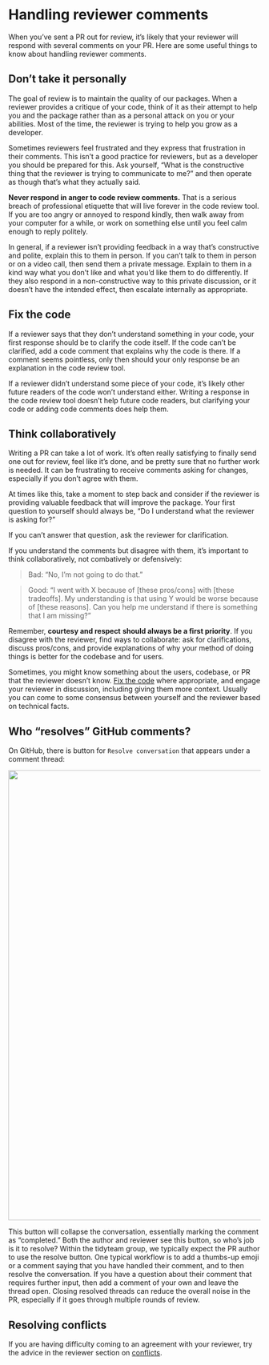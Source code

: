 # Handling reviewer comments

When you've sent a PR out for review, it's likely that your reviewer will respond with several comments on your PR.
Here are some useful things to know about handling reviewer comments.

## Don't take it personally {#sec-personal}

The goal of review is to maintain the quality of our packages.
When a reviewer provides a critique of your code, think of it as their attempt to help you and the package rather than as a personal attack on you or your abilities.
Most of the time, the reviewer is trying to help you grow as a developer.

Sometimes reviewers feel frustrated and they express that frustration in their comments.
This isn't a good practice for reviewers, but as a developer you should be prepared for this.
Ask yourself, "What is the constructive thing that the reviewer is trying to communicate to me?" and then operate as though that's what they actually said.

**Never respond in anger to code review comments.** That is a serious breach of professional etiquette that will live forever in the code review tool.
If you are too angry or annoyed to respond kindly, then walk away from your computer for a while, or work on something else until you feel calm enough to reply politely.

In general, if a reviewer isn't providing feedback in a way that's constructive and polite, explain this to them in person.
If you can't talk to them in person or on a video call, then send them a private message.
Explain to them in a kind way what you don't like and what you'd like them to do differently.
If they also respond in a non-constructive way to this private discussion, or it doesn't have the intended effect, then escalate internally as appropriate.

## Fix the code {#sec-fix-code}

If a reviewer says that they don't understand something in your code, your first response should be to clarify the code itself.
If the code can't be clarified, add a code comment that explains why the code is there.
If a comment seems pointless, only then should your only response be an explanation in the code review tool.

If a reviewer didn't understand some piece of your code, it's likely other future readers of the code won't understand either.
Writing a response in the code review tool doesn't help future code readers, but clarifying your code or adding code comments does help them.

## Think collaboratively {#sec-think-collaboratively}

Writing a PR can take a lot of work.
It's often really satisfying to finally send one out for review, feel like it's done, and be pretty sure that no further work is needed.
It can be frustrating to receive comments asking for changes, especially if you don't agree with them.

At times like this, take a moment to step back and consider if the reviewer is providing valuable feedback that will improve the package.
Your first question to yourself should always be, "Do I understand what the reviewer is asking for?"

If you can't answer that question, ask the reviewer for clarification.

If you understand the comments but disagree with them, it's important to think collaboratively, not combatively or defensively:

> Bad: "No, I'm not going to do that."

> Good: "I went with X because of \[these pros/cons\] with \[these tradeoffs\]. My understanding is that using Y would be worse because of \[these reasons\]. Can you help me understand if there is something that I am missing?"

Remember, **courtesy and respect** **should always be a first priority**.
If you disagree with the reviewer, find ways to collaborate: ask for clarifications, discuss pros/cons, and provide explanations of why your method of doing things is better for the codebase and for users.

Sometimes, you might know something about the users, codebase, or PR that the reviewer doesn't know.
[Fix the code](#sec-fix-code) where appropriate, and engage your reviewer in discussion, including giving them more context.
Usually you can come to some consensus between yourself and the reviewer based on technical facts.

## Who "resolves" GitHub comments? {#sec-resolve-comments}

On GitHub, there is button for `Resolve conversation` that appears under a comment thread:

![](img/resolve-conversation.png){fig-align="center" width="900"}

This button will collapse the conversation, essentially marking the comment as "completed." Both the author and reviewer see this button, so who's job is it to resolve?
Within the tidyteam group, we typically expect the PR author to use the resolve button.
One typical workflow is to add a thumbs-up emoji or a comment saying that you have handled their comment, and to then resolve the conversation.
If you have a question about their comment that requires further input, then add a comment of your own and leave the thread open.
Closing resolved threads can reduce the overall noise in the PR, especially if it goes through multiple rounds of review.

## Resolving conflicts

If you are having difficulty coming to an agreement with your reviewer, try the advice in the reviewer section on [conflicts](#sec-conflicts).
